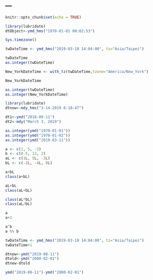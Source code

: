 ---
---

```r
knitr::opts_chunk$set(echo = TRUE)
```

```r
library(lubridate)
dtObject<-ymd_hms("1970-01-01 00:02:53") 
```

```r
Sys.timezone()
```

```r
twDateTime <- ymd_hms("2019-03-18 14:04:00", tz="Asia/Taipei")

twDateTime
as.integer(twDateTime)
```

```r
New_YorkDateTime <- with_tz(twDateTime,tzone="America/New_York")

New_YorkDateTime
```

```r
as.integer(twDateTime)
as.integer(New_YorkDateTime)
```

```r
library(lubridate)
dtnow<-mdy_hms("3-14-2019 8:18:47")
```

```r
dt1<-ymd("2018-09-11")
dt2<-mdy("March 3, 2019")
```

```r
as.integer(ymd("1970-01-01"))
as.integer(ymd("1970-01-02"))
as.integer(ymd("2019-03-11"))
```

```r
a <- c(1, 5, -3)
b <- c(0.5, 12, 2)
aL <- c(1L, 5L, -3L)
bL <- c(-2L, -4L, 8L)
```

```r
a+bL
class(a+bL)

aL+bL
class(aL+bL)

class(aL*bL)
class(aL/bL)
```

```r
a
a+3
```

```r
a^b
a %% b
```

```r
twDateTime <- ymd_hms("2019-03-18 14:04:00", tz="Asia/Taipei")
twDateTime+1
```

```r
dtnew<-ymd("2019-08-11")
dtold<-ymd("2000-02-01")
dtnew-dtold

ymd("2019-08-11")-ymd("2000-02-01")
```

